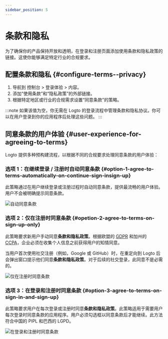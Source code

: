 ```yaml
---
sidebar_position: 5
---
```



# 条款和隐私

为了确保你的产品保持开放和透明，在登录和注册页面添加使用条款和隐私政策的链接。这使你能够满足特定行业的合规要求。

## 配置条款和隐私 \{#configure-terms--privacy}

1. 导航到 <CloudLink to="/sign-in-experience/content">控制台 > 登录体验 > 内容</CloudLink>。
2. 添加“使用条款”和“隐私政策”的外部链接。
3. 根据特定地区或行业的合规需求设置“同意条款”的策略。

:::note
如果该值为空，你无需在 Logto 的登录流程中管理条款和隐私协议。你可以在用户登录到你的应用程序后处理这些问题。
:::

## 同意条款的用户体验 \{#user-experience-for-agreeing-to-terms}

Logto 提供多种预构建流程，以根据不同的合规要求处理同意条款的用户体验：

### 选项 1：在继续登录 / 注册时自动同意条款 \{#option-1-agree-to-terms-automatically-on-continue-sign-insign-up}

此策略通过在用户继续登录或注册过程时自动同意条款，提供最流畅的用户体验。用户不会被明确提示同意条款。

<img src={autoAgreeToTermsImage} alt="自动同意条款" />

### 选项 2：仅在注册时同意条款 \{#opetion-2-agree-to-terms-on-sign-up-only}

此策略要求新用户手动同意**条款和隐私政策**。根据欧盟的 [GDPR](https://gdpr-info.eu/art-4-gdpr/) 和加州的 [CCPA](https://oag.ca.gov/privacy/ccpa)，企业必须在收集个人信息之前获得用户的知情同意。

当用户首次使用社交注册（例如，Google 或 GitHub）时，在重定向到 Logto 后会弹出窗口提示他们同意**条款和隐私政策**。对于后续的社交登录，此同意不是必需的。

<img src={signUpOnlyAgreeToTermsImage} alt="仅在注册时同意条款" />

### 选项 3：在登录和注册时同意条款 \{#option-3-agree-to-terms-on-sign-in-and-sign-up}

此策略要求用户在每次登录或注册时同意**条款和隐私政策**。此策略适用于需要用户每次登录时同意条款的应用程序。用户必须勾选框以同意条款后才能继续。此方法符合中国的 PIPL 和巴西的 LGPD。

<img src={signInAgreeToTermsImage} alt="在登录和注册时同意条款" />
